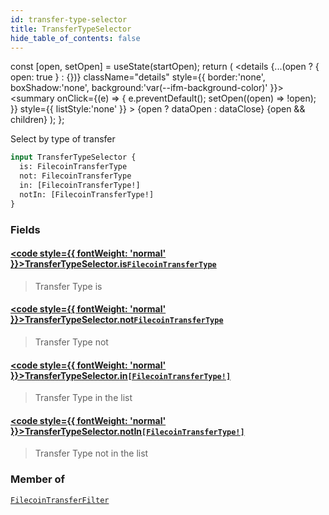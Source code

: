 ```yaml
---
id: transfer-type-selector
title: TransferTypeSelector
hide_table_of_contents: false
---
```







  const [open, setOpen] = useState(startOpen);
  return (
    <details {...(open ? { open: true } : {})} className="details" style={{ border:'none', boxShadow:'none', background:'var(--ifm-background-color)' }}>
      <summary
        onClick={(e) => {
          e.preventDefault();
          setOpen((open) => !open);
        }}
        style={{ listStyle:'none' }}
      >
      {open ? dataOpen : dataClose}
      </summary>
      {open && children}
    </details>
  );
};








Select by type of transfer


```graphql
input TransferTypeSelector {
  is: FilecoinTransferType
  not: FilecoinTransferType
  in: [FilecoinTransferType!]
  notIn: [FilecoinTransferType!]
}
```




### Fields

#### [<code style={{ fontWeight: 'normal' }}>TransferTypeSelector.<b>is</b></code>](#)<Bullet />[`FilecoinTransferType`](/docs/v1/graphql-reference/enums/filecoin-transfer-type) <Badge class="badge badge--secondary" text="enum"/> 
> 
> 
> Transfer Type is
> 

#### [<code style={{ fontWeight: 'normal' }}>TransferTypeSelector.<b>not</b></code>](#)<Bullet />[`FilecoinTransferType`](/docs/v1/graphql-reference/enums/filecoin-transfer-type) <Badge class="badge badge--secondary" text="enum"/> 
> 
> 
> Transfer Type not
> 

#### [<code style={{ fontWeight: 'normal' }}>TransferTypeSelector.<b>in</b></code>](#)<Bullet />[`[FilecoinTransferType!]`](/docs/v1/graphql-reference/enums/filecoin-transfer-type) <Badge class="badge badge--secondary" text="list"/> <Badge class="badge badge--secondary" text="enum"/> 
> 
> 
> Transfer Type in the list
> 

#### [<code style={{ fontWeight: 'normal' }}>TransferTypeSelector.<b>notIn</b></code>](#)<Bullet />[`[FilecoinTransferType!]`](/docs/v1/graphql-reference/enums/filecoin-transfer-type) <Badge class="badge badge--secondary" text="list"/> <Badge class="badge badge--secondary" text="enum"/> 
> 
> 
> Transfer Type not in the list
> 



### Member of

[`FilecoinTransferFilter`](/docs/v1/graphql-reference/inputs/filecoin-transfer-filter)  <Badge class="secondary" text="input"/>


